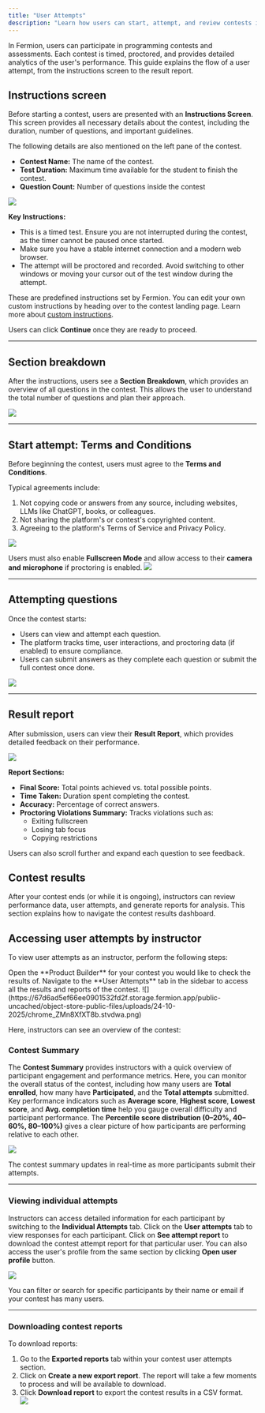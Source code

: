 ```yaml
---
title: "User Attempts"
description: "Learn how users can start, attempt, and review contests in Fermion."
---
```



In Fermion, users can participate in programming contests and assessments. Each contest is timed, proctored, and provides detailed analytics of the user's performance. This guide explains the flow of a user attempt, from the instructions screen to the result report.


## Instructions screen

Before starting a contest, users are presented with an **Instructions Screen**. This screen provides all necessary details about the contest, including the duration, number of questions, and important guidelines.  

The following details are also mentioned on the left pane of the contest.

- **Contest Name:** The name of the contest.  
- **Test Duration:** Maximum time available for the student to finish the contest.
- **Question Count:** Number of questions inside the contest

![](https://67d6ad5ef66ee0901532fd2f.storage.fermion.app/public-uncached/object-store-public-files/uploads/24-10-2025/chrome_yXIcg6Qq6G.iwqghq.png)

**Key Instructions:**

- This is a timed test. Ensure you are not interrupted during the contest, as the timer cannot be paused once started.  
- Make sure you have a stable internet connection and a modern web browser.  
- The attempt will be proctored and recorded. Avoid switching to other windows or moving your cursor out of the test window during the attempt.  

These are predefined instructions set by Fermion. You can edit your own custom instructions by heading over to the contest landing page. Learn more about [custom instructions](/contests/set-up-contest#steps-to-set-up-a-contest).

Users can click **Continue** once they are ready to proceed.



---

## Section breakdown

After the instructions, users see a **Section Breakdown**, which provides an overview of all questions in the contest. This allows the user to understand the total number of questions and plan their approach.  

![](https://67d6ad5ef66ee0901532fd2f.storage.fermion.app/public-uncached/object-store-public-files/uploads/24-10-2025/chrome_ojoSmwcnJB.wwfkyj.png)  

---

## Start attempt: Terms and Conditions

Before beginning the contest, users must agree to the **Terms and Conditions**.  

Typical agreements include:

1. Not copying code or answers from any source, including websites, LLMs like ChatGPT, books, or colleagues.  
2. Not sharing the platform's or contest's copyrighted content.  
3. Agreeing to the platform's Terms of Service and Privacy Policy.  

![](https://67d6ad5ef66ee0901532fd2f.storage.fermion.app/public-uncached/object-store-public-files/uploads/24-10-2025/chrome_eDGUAAkSF9.soegbs.png)

Users must also enable **Fullscreen Mode** and allow access to their **camera and microphone** if proctoring is enabled.
![](https://67d6ad5ef66ee0901532fd2f.storage.fermion.app/public-uncached/object-store-public-files/uploads/24-10-2025/chrome_8mYenMevTs.yraget.png)

---

## Attempting questions

Once the contest starts:

- Users can view and attempt each question.  
- The platform tracks time, user interactions, and proctoring data (if enabled) to ensure compliance.  
- Users can submit answers as they complete each question or submit the full contest once done. 

![](https://67d6ad5ef66ee0901532fd2f.storage.fermion.app/public-uncached/object-store-public-files/uploads/24-10-2025/chrome_kqkB5TgHHA.jlyyvg.png)

---

## Result report

After submission, users can view their **Result Report**, which provides detailed feedback on their performance. 

![](https://67d6ad5ef66ee0901532fd2f.storage.fermion.app/public-uncached/object-store-public-files/uploads/24-10-2025/chrome_ZZyWdsCCJP.qszbpz.png)

**Report Sections:**

- **Final Score:** Total points achieved vs. total possible points.  
- **Time Taken:** Duration spent completing the contest.  
- **Accuracy:** Percentage of correct answers.  
- **Proctoring Violations Summary:** Tracks violations such as:  
  - Exiting fullscreen  
  - Losing tab focus  
  - Copying restrictions  


Users can also scroll further and expand each question to see feedback.

## Contest results

After your contest ends (or while it is ongoing), instructors can review performance data, user attempts, and generate reports for analysis. This section explains how to navigate the contest results dashboard.


## Accessing user attempts by instructor

To view user attempts as an instructor, perform the following steps:

<Steps>

<Step title="Open the product builder">
Open the **Product Builder** for your contest you would like to check the results of.
</Step>

<Step title="Click on User attempts tab">
Navigate to the **User Attempts** tab in the sidebar to access all the results and reports of the contest.
![](https://67d6ad5ef66ee0901532fd2f.storage.fermion.app/public-uncached/object-store-public-files/uploads/24-10-2025/chrome_ZMn8XfXT8b.stvdwa.png)
</Step>

</Steps>

Here, instructors can see an overview of the contest:

### Contest Summary

The **Contest Summary** provides instructors with a quick overview of participant engagement and performance metrics. 
Here, you can monitor the overall status of the contest, including how many users are **Total enrolled**, how many have 
**Participated**, and the **Total attempts** submitted. Key performance indicators such as **Average score**, **Highest score**, **Lowest score**, and **Avg. completion time** 
help you gauge overall difficulty and participant performance. The **Percentile score distribution (0–20%, 40–60%, 80–100%)** 
gives a clear picture of how participants are performing relative to each other. 

![](https://67d6ad5ef66ee0901532fd2f.storage.fermion.app/public-uncached/object-store-public-files/uploads/24-10-2025/chrome_IDeLu8ruFn.zgusgm.png)

<Tip>
The contest summary updates in real-time as more participants submit their attempts.
</Tip>

---

### Viewing individual attempts

Instructors can access detailed information for each participant by switching to the **Individual Attempts** tab. Click on the **User attempts** tab to view responses for each participant.
Click on **See attempt report** to download the contest attempt report for that particular user. You can also access the user's profile from the same section by clicking **Open user profile** button.

![](https://67d6ad5ef66ee0901532fd2f.storage.fermion.app/public-uncached/object-store-public-files/uploads/24-10-2025/chrome_oiQu2hKbCk.cbkrrg.png)

<Note>
You can filter or search for specific participants by their name or email if your contest has many users.
</Note>

---

### Downloading contest reports

To download reports:

1. Go to the **Exported reports** tab within your contest user attempts section.
2. Click on **Create a new export report**. The report will take a few moments to process and will be available to download.
3. Click **Download report** to export the contest results in a CSV format.  
![](https://67d6ad5ef66ee0901532fd2f.storage.fermion.app/public-uncached/object-store-public-files/uploads/24-10-2025/chrome_TM7UBDTmBo.rktojx.png)